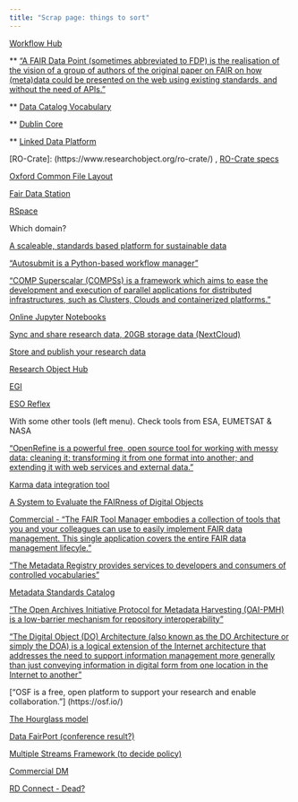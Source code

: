```yaml
---
title: "Scrap page: things to sort"
---
```


[Workflow Hub](https://about.workflowhub.eu/)

** ["A FAIR Data Point (sometimes abbreviated to FDP) is the realisation of the vision of a group of authors of the original paper on FAIR on how (meta)data could be presented on the web using existing standards, and without the need of APIs."](https://www.fairdatapoint.org/)

** [Data Catalog Vocabulary](https://www.w3.org/TR/vocab-dcat-2/)

** [Dublin Core](https://www.dublincore.org/)

** [Linked Data Platform](https://www.w3.org/TR/ldp/)

[RO-Crate]: (https://www.researchobject.org/ro-crate/) , 
[RO-Crate specs](https://www.researchobject.org/specs/)

[Oxford Common File Layout](https://ocfl.io/)

[Fair Data Station](https://fairds.fairbydesign.nl/)

[RSpace](https://www.researchspace.com/)

Which domain?

[A scaleable, standards based platform for sustainable data](https://arkisto-platform.github.io/)

["Autosubmit is a Python-based workflow manager"](https://www.bsc.es/research-and-development/software-and-apps/software-list/autosubmit)

["COMP Superscalar (COMPSs) is a framework which aims to ease the development and execution of parallel applications for distributed infrastructures, such as Clusters, Clouds and containerized platforms."](https://www.bsc.es/research-and-development/software-and-apps/software-list/comp-superscalar/)

[Online Jupyter Notebooks](https://www.egi.eu/service/notebooks/)

[Sync and share research data, 20GB storage data (NextCloud)](https://www.eudat.eu/service-catalogue/b2drop)

[Store and publish your research data](https://b2share.eudat.eu/)

[Research Object Hub](https://www.rohub.org/)

[EGI](https://www.egi.eu/service/check-in/)

[ESO Reflex](https://www.eso.org/sci/software/esoreflex/)

With some other tools (left menu). Check tools from ESA, EUMETSAT & NASA

["OpenRefine is a powerful free, open source tool for working with messy data: cleaning it; transforming it from one format into another; and extending it with web services and external data."](https://openrefine.org/ https://github.com/stkenny/grefine-rdf-extension)

[Karma data integration tool](https://usc-isi-i2.github.io/karma/)

[A System to Evaluate the FAIRness of Digital Objects](https://fairshake.cloud/)

[Commercial - "The FAIR Tool Manager embodies a collection of tools that you and your colleagues can use to easily implement FAIR data management. This single application covers the entire FAIR data management lifecyle."](https://www.fairtoolmanager.com/)

["The Metadata Registry provides services to developers and consumers of controlled vocabularies"](http://metadataregistry.org/) 

[Metadata Standards Catalog](https://rdamsc.bath.ac.uk/)

["The Open Archives Initiative Protocol for Metadata Harvesting (OAI-PMH) is a low-barrier mechanism for repository interoperability"](https://www.openarchives.org/pmh/)

["The Digital Object (DO) Architecture (also known as the DO Architecture or simply the DOA) is a logical extension of the Internet architecture that addresses the need to support information management more generally than just conveying information in digital form from one location in the Internet to another"](https://www.dona.net/digitalobjectarchitecture)

["OSF is a free, open platform to support your research and enable collaboration."] (https://osf.io/)

[The Hourglass model](https://www.researchgate.net/figure/Illustration-of-the-hourglass-model-which-expresses-the-need-to-align-the_fig4_258862784)

[Data FairPort (conference result?)](https://www.datafairport.org/)

[Multiple Streams Framework (to decide policy)](https://www.ncbi.nlm.nih.gov/pmc/articles/PMC8861624/)

[Commercial DM](https://semantic-dicom.com/)

[RD Connect - Dead?](https://platform.rd-connect.eu/#/discover)